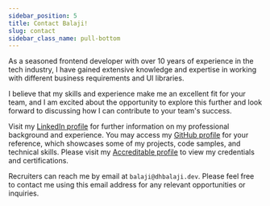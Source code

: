 ---
sidebar_position: 5
title: Contact Balaji!
slug: contact
sidebar_class_name: pull-bottom
---


As a seasoned frontend developer with over 10 years of experience in the tech industry, I have gained extensive knowledge and expertise in working with different business requirements and UI libraries. 

I believe that my skills and experience make me an excellent fit for your team, and I am excited about the opportunity to explore this further and look forward to discussing how I can contribute to your team's success.

> <ResumeDownloadLinks isInLine={false} />

Visit my [LinkedIn profile](https://linkedin.com/in/dhbalaji/) for further information on my professional background and experience. You may access my [GitHub profile](https://github.com/dhbalaji/) for your reference, which showcases some of my projects, code samples, and technical skills. Please visit my [Accreditable profile](https://credential.net/profile/dhbalaji/wallet) to view my credentials and certifications.

Recruiters can reach me by email at `balaji@dhbalaji.dev`. Please feel free to contact me using this email address for any relevant opportunities or inquiries.
